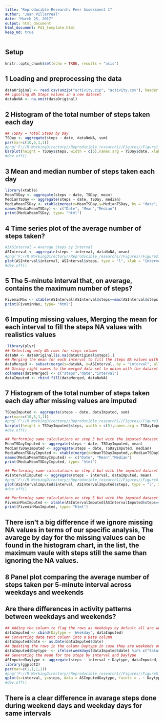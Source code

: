 ```yaml
---
title: "Reproducible Research: Peer Assessment 1"
author: "Juan Villarreal"
date: "March 25, 2017"
output: html_document 
html_document: PA1_template.html
keep_md: true
---
```

## Setup
```r
knitr::opts_chunk$set(echo = TRUE, results = "asis")
```

## 1 Loading and preprocessing the data
```r
dataOriginal <- read.csv(unzip("activity.zip", "activity.csv"), header = TRUE, sep=",")
## ignoring NA Steps values in a new dataset
dataNoNA <- na.omit(dataOriginal)
```

## 2 Histogram of the total number of steps taken each day
```r
## TSDAy = Total Steps by Day
TSDay <- aggregate(steps ~ date, dataNoNA, sum)
par(mar=c(10,5,1,1))
#png('F://R WorkingDirectory//Reproducible_research1//Figures//Figure1.png')
barplot(height = TSDay$steps, width = c(5),names.arg = TSDay$date, xlab = "", ylab = "# of Steps", main = "Total steps by day", col = "blue", las=2)
#dev.off()
```

## 3 Mean and median number of steps taken each day
```r
library(xtable)
MeanTSDay <- aggregate(steps ~ date, TSDay, mean)
MedianTSDay <- aggregate(steps ~ date, TSDay, median)
MediaMeanTSDay <- xtable(merge(x=MeanTSDay,y=MedianTSDay, by = "date", all = TRUE))
names(MediaMeanTSDay) <- c("Date", "Mean","Median")
print(MediaMeanTSDay, type= "html")
```

## 4 Time series plot of the average number of steps taken?
```r
#3ASInterval = Average Steps by Interval
ASInterval <- aggregate(steps ~ interval, dataNoNA, mean)
#png('F://R WorkingDirectory//Reproducible_research1//Figures//Figure2.png')
plot(ASInterval$interval, ASInterval$steps, type = "l", xlab = "Interval Number", ylab = "Average Steps", main = "Average Steps by Interval", sub = "between 2012-10-02 and 2012-11-29")
#dev.off()
```

## 5 The 5-minute interval that, on average, contains the maximum number of steps?
```r
FiveminMax <- xtable(ASInterval[ASInterval$steps==max(ASInterval$steps),])
print(FiveminMax, type= "html")
```

## 6 Imputing missing values, Merging the mean for each interval to fill the steps NA values with realistics values
```r
 library(plyr)
## Selecting only NA rows for steps column
dataNA <- dataOriginal[is.na(dataOriginal$steps),] 
## Merging the mean for each interval to fill the steps NA values with something realistic
dataMerged <- subset(merge(x=dataNA, y=ASInterval, by = "interval", all.x = TRUE), select = c(4,3,1))
## Giving right names to the merged data set to union with the dataset that have all values except by rows with Null steps values
colnames(dataMerged) <- c("steps","date","interval")
dataImputed <- rbind.fill(dataMerged, dataNoNA)
```

## 7 Histogram of the total number of steps taken each day after missing values are imputed 
```r
TSDayImputed <- aggregate(steps ~ date, dataImputed, sum)
par(mar=c(10,5,1,1))
#png('F://R WorkingDirectory//Reproducible_research1//Figures//Figure3.png')
barplot(height = TSDayImputed$steps, width = c(5),names.arg = TSDayImputed$date, xlab = "", ylab = "# of Steps", main = "Total steps by day With imputed data", col = "blue", las=2)
#dev.off()
```

```r
## Performing same calculations on step 3 but with the imputed dataset 
MeanTSDayImputed <- aggregate(steps ~ date, TSDayImputed, mean)
MedianTSDayImputed <- aggregate(steps ~ date, TSDayImputed, median)
MediaMeanTSDayImputed <- xtable(merge(x=MeanTSDayImputed,y=MedianTSDayImputed, by = "date", all = TRUE))
names(MediaMeanTSDayImputed) <- c("Date", "Mean","Median")
print(MediaMeanTSDayImputed, type= "html")

## Performing same calculations on step 4 but with the imputed dataset 
ASIntervalImputed <- aggregate(steps ~ interval, dataImputed, mean)
#png('F://R WorkingDirectory//Reproducible_research1//Figures//Figure4.png')
plot(ASIntervalImputed$interval, ASIntervalImputed$steps, type = "l", xlab = "Interval Number", ylab = "Average Steps", main = "Average Steps by Interval", sub = "between 2012-10-01 and 2012-11-29 Including Imputed data")
#dev.off()

## Performing same calculations on step 5 but with the imputed dataset 
FiveminMaxImputed <- xtable(ASIntervalImputed[ASIntervalImputed$steps==max(ASIntervalImputed$steps),])
print(FiveminMaxImputed, type= "html")
```

## There isn't a big difference if we ignore missing NA values in terms of our specific analysis, The avarege by day for the missing values can be found in the histogram chart, in the list, the maximum vaule with steps still the same than ignoring the NA values.


## 8 Panel plot comparing the average number of steps taken per 5-minute interval across weekdays and weekends

## Are there differences in activity patterns between weekdays and weekends?
```r
## Adding the column to flag the rows as Weekdays by default all are weekedays
dataImputed <- cbind(Daytype = 'Weekday', dataImputed)
## Converting date text column into a Date column
dataImputed$date <- as.Date(dataImputed$date)
## Updating the rows in the column Daytype in case they are weekends only
dataImputed$Daytype  <- ifelse(weekdays(dataImputed$date) %in% c("Saturday", "Sunday"), "Weekend", "weekday")
## Generating the mean for the steps by interval and DayType
ASImputedDaytype <- aggregate(steps ~ interval + Daytype, dataImputed, mean)
library(ggplot2)
par(mar=c(1,1,1,1))
#png('F://R WorkingDirectory//Reproducible_research1//Figures//Figure5.png')
qplot(x=interval, y=steps, data = ASImputedDaytype, facets = . ~ Daytype, main = "Benchmark between Weekend and Weekdays average steps done by interval")
#dev.off()
```

## There is a clear difference in avarage steps done during weekend days and weekday days for same intervals
